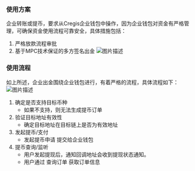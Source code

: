 ### 使用方案 ###
企业转账或提币，要求从Cregis企业钱包中操作，因为企业钱包对资金有严格管理，可确保资金使用流程可靠安全，具体措施包括：
1. 严格放款流程审批
2. 基于MPC技术保证的多方签名出金
![图片描述](/docs/image/intro05.png)
### 使用流程 ###
如上所述，企业出金围绕企业钱包进行，有着严格的流程，具体流程如下：
![图片描述](/docs/image/intro06.png)
1. 确定是否支持目标币种
    - 如果不支持，则无法生成提币订单
2. 验证目标地址有效性
    - 确定目标地址在目标链上是否为有效地址
3. 发起提币/支付
    - 发起提币申请 提交给企业钱包
4. 提币查询/监听
    - 用户发起提现后，通知回调地址会收到提现状态通知。
    - 用户通过 查询订单 获取订单信息